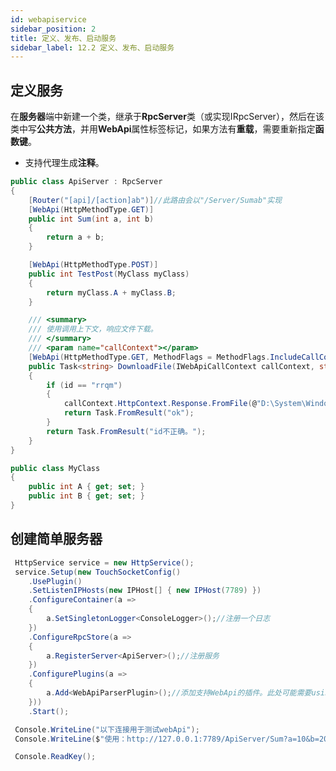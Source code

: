 ```yaml
---
id: webapiservice
sidebar_position: 2
title: 定义、发布、启动服务
sidebar_label: 12.2 定义、发布、启动服务
---
```


## 定义服务

在**服务器**端中新建一个类，继承于**RpcServer**类（或实现IRpcServer），然后在该类中写**公共方法**，并用**WebApi**属性标签标记，如果方法有**重载**，需要重新指定**函数键**。

- 支持代理生成**注释**。

```csharp
public class ApiServer : RpcServer
{
    [Router("[api]/[action]ab")]//此路由会以"/Server/Sumab"实现
    [WebApi(HttpMethodType.GET)]
    public int Sum(int a, int b)
    {
        return a + b;
    }

    [WebApi(HttpMethodType.POST)]
    public int TestPost(MyClass myClass)
    {
        return myClass.A + myClass.B;
    }

    /// <summary>
    /// 使用调用上下文，响应文件下载。
    /// </summary>
    /// <param name="callContext"></param>
    [WebApi(HttpMethodType.GET, MethodFlags = MethodFlags.IncludeCallContext)]
    public Task<string> DownloadFile(IWebApiCallContext callContext, string id)
    {
        if (id == "rrqm")
        {
            callContext.HttpContext.Response.FromFile(@"D:\System\Windows.iso", callContext.HttpContext.Request);
            return Task.FromResult("ok");
        }
        return Task.FromResult("id不正确。");
    }
}

public class MyClass
{
    public int A { get; set; }
    public int B { get; set; }
}
```

<a name="lHhEB"></a>

## 创建简单服务器

```csharp
 HttpService service = new HttpService();
 service.Setup(new TouchSocketConfig()
    .UsePlugin()
    .SetListenIPHosts(new IPHost[] { new IPHost(7789) })
    .ConfigureContainer(a =>
    {
        a.SetSingletonLogger<ConsoleLogger>();//注册一个日志
    })
    .ConfigureRpcStore(a =>
    {
        a.RegisterServer<ApiServer>();//注册服务
    })
    .ConfigurePlugins(a =>
    {
        a.Add<WebApiParserPlugin>();//添加支持WebApi的插件。此处可能需要using TouchSocket.Core.Plugins;
    }))
    .Start();

 Console.WriteLine("以下连接用于测试webApi");
 Console.WriteLine($"使用：http://127.0.0.1:7789/ApiServer/Sum?a=10&b=20");

 Console.ReadKey();
```
